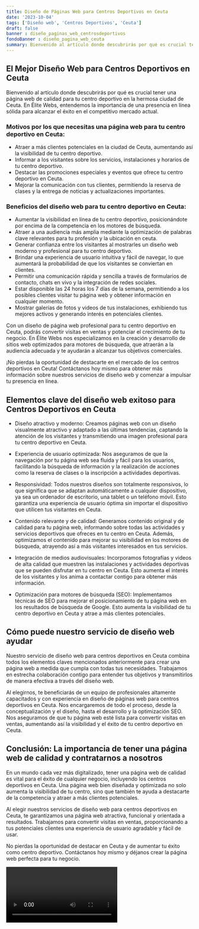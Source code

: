 ```yaml
---
title: Diseño de Páginas Web para Centros Deportivos en Ceuta
date: '2023-10-04'
tags: ['Diseño web', 'Centros Deportivos', 'Ceuta']
draft: false
banner : diseño_paginas_web_centrosdeportivos
fondoBanner : diseño_pagina_web_ceuta
summary: Bienvenido al artículo donde descubrirás por qué es crucial tener una página web de calidad para tu centro deportivo en la hermosa ciudad de Ceuta. En Élite Webs, entendemos la importancia de una presencia en línea sólida para alcanzar el éxito en el competitivo mercado actual.
---
```


## El Mejor Diseño Web para Centros Deportivos en Ceuta

Bienvenido al artículo donde descubrirás por qué es crucial tener una página web de calidad para tu centro deportivo en la hermosa ciudad de Ceuta. En Élite Webs, entendemos la importancia de una presencia en línea sólida para alcanzar el éxito en el competitivo mercado actual.

### Motivos por los que necesitas una página web para tu centro deportivo en Ceuta:

- Atraer a más clientes potenciales en la ciudad de Ceuta, aumentando así la visibilidad de tu centro deportivo.
- Informar a los visitantes sobre los servicios, instalaciones y horarios de tu centro deportivo.
- Destacar las promociones especiales y eventos que ofrece tu centro deportivo en Ceuta.
- Mejorar la comunicación con tus clientes, permitiendo la reserva de clases y la entrega de noticias y actualizaciones importantes.

### Beneficios del diseño web para tu centro deportivo en Ceuta:

- Aumentar la visibilidad en línea de tu centro deportivo, posicionándote por encima de la competencia en los motores de búsqueda.
- Atraer a una audiencia más amplia mediante la optimización de palabras clave relevantes para tu profesión y la ubicación en ceuta.
- Generar confianza entre los visitantes al mostrarles un diseño web moderno y profesional para tu centro deportivo.
- Brindar una experiencia de usuario intuitiva y fácil de navegar, lo que aumentará la probabilidad de que los visitantes se conviertan en clientes.
- Permitir una comunicación rápida y sencilla a través de formularios de contacto, chats en vivo y la integración de redes sociales.
- Estar disponible las 24 horas los 7 días de la semana, permitiendo a los posibles clientes visitar tu página web y obtener información en cualquier momento.
- Mostrar galerías de fotos y videos de tus instalaciones, exhibiendo tus mejores activos y generando interés en potenciales clientes.

Con un diseño de página web profesional para tu centro deportivo en Ceuta, podrás convertir visitas en ventas y potenciar el crecimiento de tu negocio. En Élite Webs nos especializamos en la creación y desarrollo de sitios web optimizados para motores de búsqueda, que atraerán a la audiencia adecuada y te ayudarán a alcanzar tus objetivos comerciales.

¡No pierdas la oportunidad de destacarte en el mercado de los centros deportivos en Ceuta! Contáctanos hoy mismo para obtener más información sobre nuestros servicios de diseño web y comenzar a impulsar tu presencia en línea.

<GifSeo />

<Cta />

## Elementos clave del diseño web exitoso para Centros Deportivos en Ceuta

- Diseño atractivo y moderno: Creamos páginas web con un diseño visualmente atractivo y adaptado a las últimas tendencias, captando la atención de los visitantes y transmitiendo una imagen profesional para tu centro deportivo en Ceuta.

- Experiencia de usuario optimizada: Nos aseguramos de que la navegación por tu página web sea fluida y fácil para los usuarios, facilitando la búsqueda de información y la realización de acciones como la reserva de clases o la inscripción a actividades deportivas.

- Responsividad: Todos nuestros diseños son totalmente responsivos, lo que significa que se adaptan automáticamente a cualquier dispositivo, ya sea un ordenador de escritorio, una tablet o un teléfono móvil. Esto garantiza una experiencia de usuario óptima sin importar el dispositivo que utilicen tus visitantes en Ceuta.

- Contenido relevante y de calidad: Generamos contenido original y de calidad para tu página web, informando sobre todas las actividades y servicios deportivos que ofreces en tu centro en Ceuta. Además, optimizamos el contenido para mejorar su visibilidad en los motores de búsqueda, atrayendo así a más visitantes interesados en tus servicios.

- Integración de medios audiovisuales: Incorporamos fotografías y videos de alta calidad que muestren las instalaciones y actividades deportivas que se pueden disfrutar en tu centro en Ceuta. Esto aumenta el interés de los visitantes y los anima a contactar contigo para obtener más información.

- Optimización para motores de búsqueda (SEO): Implementamos técnicas de SEO para mejorar el posicionamiento de tu página web en los resultados de búsqueda de Google. Esto aumenta la visibilidad de tu centro deportivo en Ceuta y atrae a más clientes potenciales.

## Cómo puede nuestro servicio de diseño web ayudar

Nuestro servicio de diseño web para centros deportivos en Ceuta combina todos los elementos claves mencionados anteriormente para crear una página web a medida que cumpla con todas tus necesidades. Trabajamos en estrecha colaboración contigo para entender tus objetivos y transmitirlos de manera efectiva a través del diseño web.

Al elegirnos, te beneficiarás de un equipo de profesionales altamente capacitados y con experiencia en diseño de páginas web para centros deportivos en Ceuta. Nos encargaremos de todo el proceso, desde la conceptualización y el diseño, hasta el desarrollo y la optimización SEO. Nos aseguramos de que tu página web esté lista para convertir visitas en ventas, aumentando así la visibilidad y el éxito de tu centro deportivo en Ceuta.

## Conclusión: La importancia de tener una página web de calidad y contratarnos a nosotros

En un mundo cada vez más digitalizado, tener una página web de calidad es vital para el éxito de cualquier negocio, incluyendo los centros deportivos en Ceuta. Una página web bien diseñada y optimizada no solo aumenta la visibilidad de tu centro, sino que también te ayuda a destacarte de la competencia y atraer a más clientes potenciales.

Al elegir nuestros servicios de diseño web para centros deportivos en Ceuta, te garantizamos una página web atractiva, funcional y orientada a resultados. Trabajamos para convertir visitas en ventas, proporcionando a tus potenciales clientes una experiencia de usuario agradable y fácil de usar.

No pierdas la oportunidad de destacar en Ceuta y de aumentar tu éxito como centro deportivo. Contáctanos hoy mismo y déjanos crear la página web perfecta para tu negocio.

<Video />

<CtaBot job='Centros Deportivos' city='Ceuta'/>

<Gmaps query='Ceuta+españa+maps' />